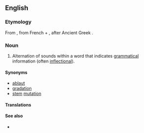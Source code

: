 ==English==

===Etymology===
From {{der|en|fr|apophonie}}, from French {{m|fr|apo-}} + {{der|en|grc|φωνή||sound|sc=polytonic}}, after Ancient Greek {{affix|grc|ἀπο-|φωνή|t1=away, from, off|t2=sound}}.

===Noun===
{{en-noun|~|apophonies}}

# {{lb|en|phonetics}} Alternation of sounds within a word that indicates [[grammatical]] information (often [[inflectional]]).

====Synonyms====
* [[ablaut]]
* [[gradation]]
* [[stem]] [[mutation]]

====Translations====
{{trans-see|alternation of sounds within a word|ablaut}}

====See also====
* {{pedialite}}